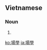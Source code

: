 ==Vietnamese==
{{vi-hantutab}}

===Noun===
{{vi-hantu}}

# {{han tu form of|trường học|[[school]]}}

[[ko:場學]]
[[ja:場學]]